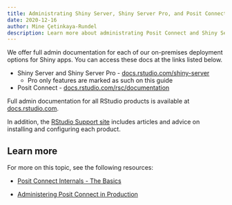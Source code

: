 ```yaml
---
title: Administrating Shiny Server, Shiny Server Pro, and Posit Connect
date: 2020-12-16
author: Mine Çetinkaya-Rundel
description: Learn more about administrating Posit Connect and Shiny Server Pro.
---
```


We offer full admin documentation for each of our on-premises deployment options for Shiny apps. You can access these docs at the links listed below.

- Shiny Server and Shiny Server Pro - [docs.rstudio.com/shiny-server](https://docs.rstudio.com/shiny-server/)
  - Pro only features are marked as such on this guide
- Posit Connect - [docs.rstudio.com/rsc/documentation](https://docs.rstudio.com/rsc/documentation/)

Full admin documentation for all RStudio products is available at [docs.rstudio.com](https://docs.rstudio.com).

In addition, the [RStudio Support site](https://support.rstudio.com) includes articles and advice on installing and configuring each product.

## Learn more

For more on this topic, see the following resources:

 * [Posit Connect Internals - The Basics](https://resources.rstudio.com/administration-of-pro-products/connect-basics)

 * [Administering Posit Connect in Production](https://resources.rstudio.com/administration-of-pro-products/connect-production)
